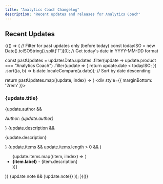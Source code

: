 ```yaml
---
title: "Analytics Coach Changelog"
description: "Recent updates and releases for Analytics Coach"
---
```



## Recent Updates

{(() => {
  // Filter for past updates only (before today)
  const todayISO = new Date().toISOString().split('T')[0]; // Get today's date in YYYY-MM-DD format
  
  const pastUpdates = updatesData.updates
    .filter(update => update.product === "Analytics Coach")
    .filter(update => {
      return update.date < todayISO;
    })
    .sort((a, b) => b.date.localeCompare(a.date)); // Sort by date descending
  
  return pastUpdates.map((update, index) => (
    <Update key={index} label={update.displayDate}>
      <div style={{ marginBottom: '2rem' }}>
        <h3>{update.title}</h3>
        {update.author && <p><em>Author: {update.author}</em></p>}
        {update.description && <p>{update.description}</p>}
        {update.items && update.items.length > 0 && (
          <ul>
            {update.items.map((item, iIndex) => (
              <li key={iIndex}>
                <strong>{item.label}</strong> - {item.description}
              </li>
            ))}
          </ul>
        )}
        {update.note && <Note>{update.note}</Note>}
      </div>
    </Update>
  ));
})()}